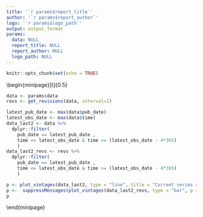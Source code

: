 ```yaml
---
title: '`r params$report_title`'
author: '`r params$report_author`' 
logo: '`r params$logo_path`'
output: output_format
params:
  data: NULL
  report_title: NULL
  report_author: NULL
  logo_path: NULL
---
```



```r
knitr::opts_chunk$set(echo = TRUE)
```

\begin{minipage}[t]{0.5\textwidth}
```r
data <- params$data
revs <- get_revisions(data, interval=1)

latest_pub_date <- max(data$pub_date)
latest_obs_date <- max(data$time)
data_last2 <- data %>% 
  dplyr::filter(
    pub_date == latest_pub_date ,
    time <= latest_obs_date & time >= (latest_obs_date - 4*365)
    )
data_last2_revs <- revs %>% 
  dplyr::filter(
    pub_date == latest_pub_date ,
    time <= latest_obs_date & time >= (latest_obs_date - 4*365)
    )

p <- plot_vintages(data_last2, type = "line", title = "Current series and revisions" )  
p <-  suppressMessages(plot_vintages(data_last2_revs, type = "bar", p = p) + theme_reviser(legend.position = "none") )
p
```
\end{minipage}
\begin{minipage}[t]{0.5\textwidth}
```r
revs <- get_revisions(data, interval=1)

latest_pub_date <- max(revs$pub_date)
latest_obs_date <- max(revs$time)
data_last2 <- revs %>% 
  dplyr::filter(
    pub_date <= latest_pub_date & pub_date >= (latest_pub_date - 2*365),
    time <= latest_obs_date & time >= (latest_obs_date - 4*365)
    )

plot_vintages(data_last2, type = "line", title = "Revisions of the past 2 years")
```
\end{minipage}
\begin{minipage}[t]{0.5\textwidth}
```r
latest_pub_date <- max(data$pub_date)
latest_obs_date <- max(data$time)
data_last2 <- data %>% 
  dplyr::filter(
    pub_date <= latest_pub_date & pub_date >= (latest_pub_date - 2*365),
    time <= latest_obs_date & time >= (latest_obs_date - 4*365)
    )

plot_vintages(data_last2, type = "line", title = "Releases of the past 2 years" ) + theme_reviser(legend.position = "none")
```
\end{minipage}
\begin{minipage}[t]{0.5\textwidth}
```r
revs <- get_revisions(data, interval=1)

latest_pub_date <- max(revs$pub_date)
latest_obs_date <- max(revs$time)
data_last2 <- revs %>% 
  dplyr::filter(
    pub_date <= latest_pub_date & pub_date >= (latest_pub_date - 2*365),
    time <= latest_obs_date & time >= (latest_obs_date - 4*365)
    )

plot_vintages(data_last2, type = "line", title = "Revisions of the past 2 years")
```
\end{minipage}



